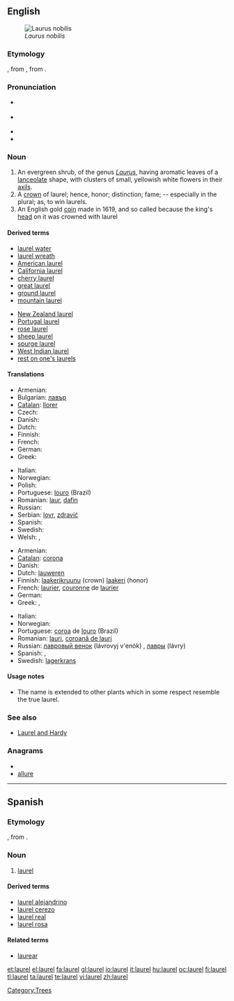 {{also|Laurel}}
==English==
{{wikipedia}}
[[Image:Laurier.jpg|thumb|''Laurus nobilis'']]

===Etymology===
{{etyl|ang}} {{term|lorrer|lang=ang}}, from {{etyl|fro}} {{term|laurier|lang=fro}}, from {{etyl|la}} {{term|laurus||laurel|lang=la}}.

===Pronunciation===
* {{a|UK}} {{IPA|/ˈlɒɹ.əl/|/ˈlɔːɹ.əl/}}
* {{a|US}} {{IPA|/ˈlɔɹ.əl/}}
* {{audio|en-us-laurel.ogg|Audio (US)}}
* {{rhymes|ɒrəl}}

===Noun===
{{en-noun}}

# An evergreen shrub, of the genus ''[[Laurus]]'', having aromatic leaves of a [[lanceolate]] shape, with clusters of small, yellowish white flowers in their [[axil]]s.
# A [[crown]] of laurel; hence, honor; distinction; fame; -- especially in the plural; as, to win laurels.
# An English gold [[coin]] made in 1619, and so called because the king's [[head]] on it was crowned with laurel

====Derived terms====
{{top2}}
* [[laurel water]]
* [[laurel wreath]]
* [[American laurel]]
* [[California laurel]]
* [[cherry laurel]]
* [[great laurel]]
* [[ground laurel]]
* [[mountain laurel]]
{{mid2}}
* [[New Zealand laurel]]
* [[Portugal laurel]]
* [[rose laurel]]
* [[sheep laurel]]
* [[spurge laurel]]
* [[West Indian laurel]]
* [[rest on one's laurels]]
{{bottom2}}

====Translations====
{{trans-top|An evergreen shrub, of the genus ''Laurus''}}
* Armenian: {{t-|hy|դափնի|tr=dap’ni}}
* Bulgarian: [[лавър]] {{m}}
* [[Catalan]]: [[llorer]] {{m}}
* Czech: {{t-|cs|vavřín|m}}
* Danish: {{t-|da|laurbær|n|c}}
* Dutch: {{t+|nl|laurier|m}}
* Finnish: {{t+|fi|laakeri}}
* French: {{t+|fr|laurier|m}}
* German: {{t+|de|Lorbeer|m}}
* Greek: {{t+|el|δάφνη|tr=dafni}}
{{trans-mid}}
* Italian: {{t+|it|alloro|m}}
* Norwegian: {{t-|no|laurbær|n}}
* Polish: {{t-|pl|wawrzyn|m}}
* Portuguese: [[louro]] {{m}} (Brazil)
* Romanian: [[laur]], [[dafin]]
* Russian: {{t+|ru|лавр|m|tr=lavr}}
* Serbian: [[lovr]], [[zdravić]]
* Spanish: {{t-|es|laurel|m}}
* Swedish: {{t+|sv|lager}}
* Welsh: {{t|cy|llawryf|m|xs=Welsh}},  {{t|cy|llawryfoedd|p|xs=Welsh}}
{{trans-bottom}}

{{trans-top|A crown of laurel}}
* Armenian: {{t|hy|դափնեպսակ|tr=dap’nepsak}}
* [[Catalan]]: [[corona]]
* Danish: {{t|da|laurbærkrans|c}}
* Dutch: [[lauweren]] {{p}}
* Finnish: [[laakerikruunu]] (crown) [[laakeri]] (honor)
* French: [[laurier]], [[couronne]] de [[laurier]]
* German: {{t|de|Lorbeerkranz|m}}
* Greek: {{t+|el|δάφνη|f|tr=δafni}},  {{t|el|κότινος|m|tr=kótinos}}
{{trans-mid}}
* Italian: {{t+|it|allori|m|p}}
* Norwegian: {{t|no|laurbærkrans|m}}
* Portuguese: [[coroa]] de [[louro]] (Brazil)
* Romanian: [[lauri]], [[coroană de lauri]]
* Russian: [[лавровый венок]] (lávrovyj v'enók) {{m}}, [[лавры]] (lávry) {{p}}
* Spanish: {{t|es|laureles}}, {{t|es|corona de laurel}}
* Swedish: [[lagerkrans]]
{{trans-bottom}}

====Usage notes====
*The name is extended to other plants which in some respect resemble the true laurel.

===See also===
* [[Laurel and Hardy]]

===Anagrams===
* {{alphagram|aellru}}
* [[allure#English|allure]]

[[Category:Trees]]

----
==Spanish==

===Etymology===
{{etyl|fro|es}} {{term|laurier|lang=fro}}, from {{etyl|la|es}} {{term|laurus||laurel|lang=la}}.

===Noun===
{{es-noun-m|pl=laurales}}

# {{plants|lang=es}} [[#English|laurel]]

====Derived terms====
*[[laurel alejandrino]]
*[[laurel cerezo]]
*[[laurel real]]
*[[laurel rosa]]

====Related terms====
*[[laurear]]

[[et:laurel]]
[[el:laurel]]
[[fa:laurel]]
[[gl:laurel]]
[[io:laurel]]
[[it:laurel]]
[[hu:laurel]]
[[oc:laurel]]
[[fi:laurel]]
[[tl:laurel]]
[[ta:laurel]]
[[te:laurel]]
[[vi:laurel]]
[[zh:laurel]]